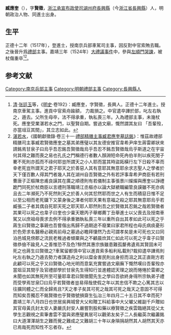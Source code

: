 '''臧應奎'''（{{bd|1490年||1524年|catIdx=Z}}），字'''賢徵'''，[[浙江承宣布政使司|浙江承宣布政使司]][[湖州府|湖州府]][[長興縣|長興縣]]（今[[浙江省|浙江省]][[長興縣|長興縣]]）人，明朝政治人物、同進士出身。

==生平==
正德十二年（1517年），登進士，授南京兵部車駕司主事，因反對中官索賄去職。之後晉升爲[[禮部|禮部]]主事。嘉靖三年（1524年）[[大禮議事件|大禮議事件]]中，參與[[左順門事件|左順門哭諫]]，被杖傷重卒<ref>[[清|清]]·[[张廷玉|张廷玉]]等，《[[明史|明史]]·卷192》：臧應奎，字賢徵，長興人。正德十二年進士。授南京車駕主事。進貢中官索舟踰額， 力裁損之。中官遣卒譁於部，叱左右執之，遁去。父所生母卒，法不得承重，執私喪三年。入為禮部主事，未幾杖死。應奎受業湛若水之門，以聖賢自期。嘗過文廟，慨然謂其友曰 「吾輩歿，亦當俎豆其間」，其立志如此。</ref><ref>[[湛若水|湛若水]]，《國朝獻徵錄·卷三十一·[[s:國朝獻徵錄/卷之三十一#禮部精膳主事臧君應奎墓志銘|禮部精膳主事臧君應奎墓誌銘]]》：惟茲故禮部精膳司主事臧君賢徵應奎之墓其弟應璧以其友德安推官韋希尹庠生蔣雷卿狀來請銘焉甘泉子曰烏乎吾忍銘吾賢徵哉烏乎吾忍不銘吾賢徵哉烏乎斯道之在宇宙何其得之難而喪之易也孔氏之門稱德行者數人顏淵短命死冉伯半則以疾死閔子騫不死則亦孤而不祿何耶豈所謂天之小人耶而當其時盜跖橫行左下日殺不辜而幸老死豈所謂天之君子耶天之於善惡人其有意耶其無意耶余求志聖人之學者於天下僅百數人得其門者幾人其在湖州自吾賢徵之外有若評事韋希尹商臣有若刑曹唐子正樞陳忠甫良謨其在廣之順德則有若儀制主事張景川燦燦與應奎以諍禮跪門同死於杖商臣以言禮刑落職靖江丞樞亦以論大獄褫職編管良謨雖不死亦病且去二年瀕死乃不死然則天之於善人何其恝然耶而世之人有生而積惡日惟不足以至公相而老死牖下又蒙身後之澤者何耶天果有意福之殺之耶其無意耶烏乎若臧張二子者其偶自死耶天死之耶天耶人耶然則吾之於賢徵其忍銘之哉若賢徵者其果可以死之也韋子曰奎也少稟天聰丙子舉鄉薦丁丑舉進士以父喪去及授南車駕又以庶祖母喪求去例不得承重猶執私喪三年以重所自出其孝如此可以死之乎蔣生曰賢徵之事親也吾嘗偕出馬歸不過期途不廢業曰家君所程也母氏病痰憂形於色旁求名醫療必親焉前母之墓過必瞻拜悽然乃去可謂孝矣是未可死也又曰同泊邑城見傍郡之流民老稚過者傾粟與之不顧晨炊其仁如此可以死之乎韋子曰賢徵恭儉不踰見人之善惟恐不及色?騂然其惠宗族雖患難孤嫠弗遺焉其賢固未可死之也蔣生曰賢徵之?車駕留都慎中官以進貢索多船利私載則?裁抑遣卒譁焉則叱左右執之乃遁去勢力者謀造舟之利以糜金害民則出身拒而沮之其正直剛方若此顧可以死之乎又曰賢徵心地光明而意氣充實嘗過文廟廡下慨然嘆曰吾輩歿亦當爼豆其間乎及官禮部學於甘泉先生得知行並進體認天理之說而惓惓於雷卿之未聞也如其無死所至可量耶韋君曰賢徵聞先生之學曰吾欲終身得所宗執弟子禮而受學焉甘泉□曰烏乎若賢徵者豈易得哉使假之年以其忠信不欺之心篤其志以往擴同體之仁而全歸焉且?天之孝子矣其可死之哉其可死之哉天之意固不可得而知矣吾獨忍不銘賢徵也乎賢徵號損齋生弘治三年四月二十五日其不幸而死?嘉靖三年八月四日也世居吳興城曾大父和贈工科給事中大父瓛父維副千戶贈如其官母黃氏封太安人妻嚴氏封安人嚴嘗割股和藥以療賢徵之疾雲臨絕其從父太學生志觀視之索筆書雲不當與弟應璧異居可以觀弟友矣子二人長繼英次繼藎銘曰大道渾渾胡生之難而覺之難成之又難胡三十年以身隕捐胡然其人胡然其天亦已焉哉死而知性不忘者存。</ref>。

==参考文献==
{{reflist}}
{{明朝人物小作品}}
{{正德十二年丁丑科殿試金榜}}
{{左順門事件}}
{{DEFAULTSORT:Zang臧}}
[[Category:南京兵部主事|Category:南京兵部主事]]
[[Category:明朝禮部主事|Category:明朝禮部主事]]
[[Category:長興縣人|Category:長興縣人]]